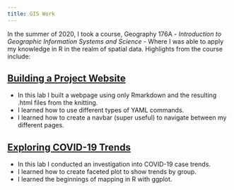 ```yaml
---
title: GIS Work 
---
```


In the summer of 2020, I took a course, Geography 176A - *Introduction to Geographic Information Systems and Science* - Where I was able to apply my knowledge in R in the realm of spatial data. Highlights from the course include:


## [Building a Project Website](https://matthewbcoleman.github.io/)

- In this lab I built a webpage using only Rmarkdown and the resulting .html files from the knitting.
- I learned how to use different types of YAML commands.
- I learned how to create a navbar (super useful) to navigate between my different pages.

## [Exploring COVID-19 Trends](https://matthewbcoleman.github.io/geog-176A-labs/lab-02.html)

- In this lab I conducted an investigation into COVID-19 case trends.
- I learned how to create faceted plot to show trends by group.
- I learned the beginnings of mapping in R with ggplot. 